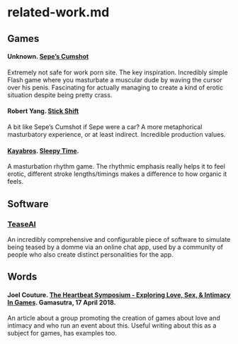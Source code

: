 # related-work.md

## Games

#### Unknown. [Sepe's Cumshot](https://www.comdotgame.com/play/sepes-cumshot)

Extremely not safe for work porn site. The key inspiration. Incredibly simple Flash game where you masturbate a muscular dude by waving the cursor over his penis. Fascinating for actually managing to create a kind of erotic situation despite being pretty crass.

#### Robert Yang. [Stick Shift](https://radiatoryang.itch.io/stick-shift)

A bit like Sepe's Cumshot if Sepe were a car? A more metaphorical masturbatory experience, or at least indirect. Incredible production values.

#### [Kayabros](http://www.kayabros.com/). [Sleepy Time](https://kayabros.itch.io/sleepy-time).

A masturbation rhythm game. The rhythmic emphasis really helps it to feel erotic, different stroke lengths/timings makes a difference to how organic it feels.

## Software

### [TeaseAI](http://teaseai.wikidot.com/main:gettinstarted)

An incredibly comprehensive and configurable piece of software to simulate being teased by a domme via an online chat app, used by a community of people who also create distinct personalities for the app.

## Words

#### Joel Couture. [The Heartbeat Symposium - Exploring Love, Sex, & Intimacy In Games](http://indiegames.com/2018/04/the_heartbeat_symposium_-_expl.html). Gamasutra, 17 April 2018.

An article about a group promoting the creation of games about love and intimacy and who run an event about this. Useful writing about this as a subject for games, has examples too.
